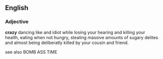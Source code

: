 ==English==

===Adjective===
'''crazy''' dancing like and idiot while losing your hearing and killing your health, eating when not hungry, stealing massive amounts of sugary delites and almost being deliberatly killed by your cousin and friend. 

see also BOMB ASS TIME